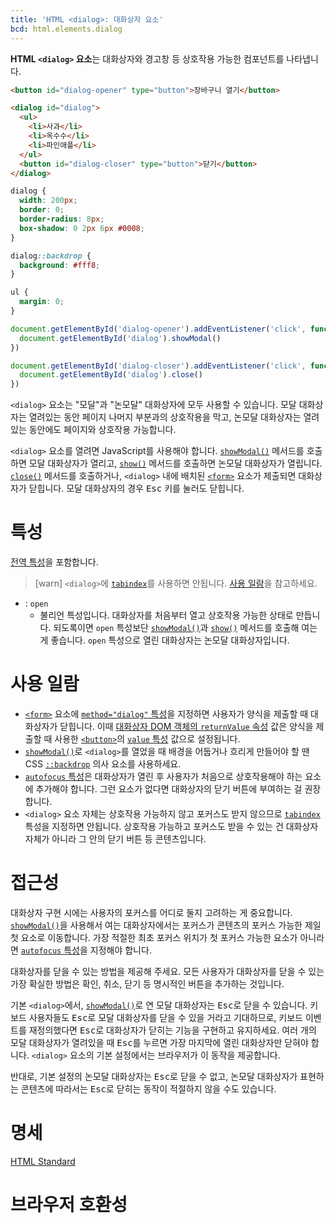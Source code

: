 ```yaml
---
title: 'HTML <dialog>: 대화상자 요소'
bcd: html.elements.dialog
---
```


**HTML `<dialog>` 요소**는 대화상자와 경고창 등 상호작용 가능한 컴포넌트를 나타냅니다.

```html hidden name=demo
<button id="dialog-opener" type="button">장바구니 열기</button>

<dialog id="dialog">
  <ul>
    <li>사과</li>
    <li>옥수수</li>
    <li>파인애플</li>
  </ul>
  <button id="dialog-closer" type="button">닫기</button>
</dialog>
```

```css hidden name=demo
dialog {
  width: 200px;
  border: 0;
  border-radius: 8px;
  box-shadow: 0 2px 6px #0008;
}

dialog::backdrop {
  background: #fff8;
}

ul {
  margin: 0;
}
```

```js hidden name=demo
document.getElementById('dialog-opener').addEventListener('click', function() {
  document.getElementById('dialog').showModal()
})

document.getElementById('dialog-closer').addEventListener('click', function() {
  document.getElementById('dialog').close()
})
```

<LiveExample height={240} lang="html" name="demo" />

`<dialog>` 요소는 "모달"과 "논모달" 대화상자에 모두 사용할 수 있습니다. 모달 대화상자는 열려있는 동안 페이지 나머지 부분과의 상호작용을 막고, 논모달 대화상자는 열려있는 동안에도 페이지와 상호작용 가능합니다.

`<dialog>` 요소를 열려면 JavaScript를 사용해야 합니다. [`showModal()`] 메서드를 호출하면 모달 대화상자가 열리고, [`show()`] 메서드를 호출하면 논모달 대화상자가 열립니다. [`close()`](https://developer.mozilla.org/en-US/docs/Web/API/HTMLDialogElement/close) 메서드를 호출하거나, `<dialog>` 내에 배치된 [`<form>`](./form) 요소가 제출되면 대화상자가 닫힙니다. 모달 대화상자의 경우 <kbd>Esc</kbd> 키를 눌러도 닫힙니다.

# 특성

[전역 특성](/docs/Web/HTML/Global_attributes)을 포함합니다.

> [warn] `<dialog>`에 [`tabindex`](../Global_attributes#term-tabindex)를 사용하면 안됩니다. [사용 일람](#사용-일람)을 참고하세요.

- : `open`
  - 불리언 특성입니다. 대화상자를 처음부터 열고 상호작용 가능한 상태로 만듭니다. 되도록이면 `open` 특성보단 [`showModal()`]과 [`show()`] 메서드를 호출해 여는 게 좋습니다. `open` 특성으로 열린 대화상자는 논모달 대화상자입니다.

# 사용 일람

- [`<form>`](./form) 요소에 [`method="dialog"` 특성](./form#term-method)을 지정하면 사용자가 양식을 제출할 때 대화상자가 닫힙니다. 이때 [대화상자 DOM 객체의 `returnValue` 속성](https://developer.mozilla.org/en-US/docs/Web/API/HTMLDialogElement/returnValue) 값은 양식을 제출할 때 사용한 [`<button>`](./button)의 [`value` 특성](./button#term-value) 값으로 설정됩니다.
- [`showModal()`]로 `<dialog>`를 열었을 때 배경을 어둡거나 흐리게 만들어야 할 땐 CSS [`::backdrop`](https://developer.mozilla.org/en-US/docs/Web/CSS/::backdrop) 의사 요소를 사용하세요.
- [`autofocus` 특성](../Global_attributes/autofocus)은 대화상자가 열린 후 사용자가 처음으로 상호작용해야 하는 요소에 추가해야 합니다. 그런 요소가 없다면 대화상자의 닫기 버튼에 부여하는 걸 권장합니다.
- `<dialog>` 요소 자체는 상호작용 가능하지 않고 포커스도 받지 않으므로 [`tabindex`](../Global_attributes/tabindex) 특성을 지정하면 안됩니다. 상호작용 가능하고 포커스도 받을 수 있는 건 대화상자 자체가 아니라 그 안의 닫기 버튼 등 콘텐츠입니다.

# 접근성

대화상자 구현 시에는 사용자의 포커스를 어디로 둘지 고려하는 게 중요합니다. [`showModal()`]을 사용해서 여는 대화상자에서는 포커스가 콘텐츠의 포커스 가능한 제일 첫 요소로 이동합니다. 가장 적절한 최초 포커스 위치가 첫 포커스 가능한 요소가 아니라면 [`autofocus` 특성](../Global_attributes/autofocus)을 지정해야 합니다.

대화상자를 닫을 수 있는 방법을 제공해 주세요. 모든 사용자가 대화상자를 닫을 수 있는 가장 확실한 방법은 확인, 취소, 닫기 등 명시적인 버튼을 추가하는 것입니다.

기본 `<dialog>`에서, [`showModal()`]로 연 모달 대화상자는 <kbd>Esc</kbd>로 닫을 수 있습니다. 키보드 사용자들도 <kbd>Esc</kbd>로 모달 대화상자를 닫을 수 있을 거라고 기대하므로, 키보드 이벤트를 재정의했다면 <kbd>Esc</kbd>로 대화상자가 닫히는 기능을 구현하고 유지하세요. 여러 개의 모달 대화상자가 열려있을 때 <kbd>Esc</kbd>를 누르면 가장 마지막에 열린 대화상자만 닫혀야 합니다. `<dialog>` 요소의 기본 설정에서는 브라우저가 이 동작을 제공합니다.

반대로, 기본 설정의 논모달 대화상자는 <kbd>Esc</kbd>로 닫을 수 없고, 논모달 대화상자가 표현하는 콘텐츠에 따라서는 <kbd>Esc</kbd>로 닫히는 동작이 적절하지 않을 수도 있습니다.

# 명세

[HTML Standard](https://html.spec.whatwg.org/multipage/interactive-elements.html#the-dialog-element)

# 브라우저 호환성

<BrowserCompat data={props.bcd} />

[`show()`]: https://developer.mozilla.org/en-US/docs/Web/API/HTMLDialogElement/show
[`showModal()`]: https://developer.mozilla.org/en-US/docs/Web/API/HTMLDialogElement/showModal
